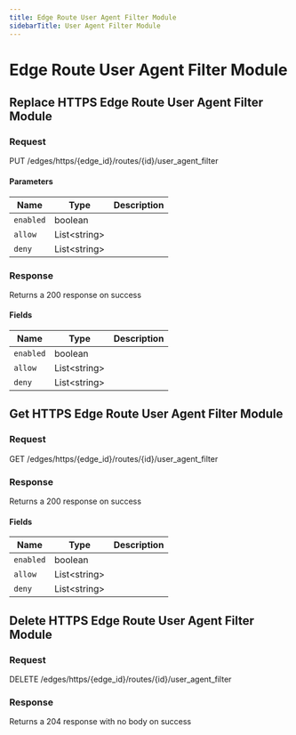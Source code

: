 ```yaml
---
title: Edge Route User Agent Filter Module
sidebarTitle: User Agent Filter Module
---
```



# Edge Route User Agent Filter Module

## Replace HTTPS Edge Route User Agent Filter Module

### Request

PUT /edges/https/\{edge_id\}/routes/\{id\}/user_agent_filter

<EdgeRouteUserAgentFilterModuleReplaceRequest />

#### Parameters

| Name      | Type               | Description |
| --------- | ------------------ | ----------- |
| `enabled` | boolean            |             |
| `allow`   | List&lt;string&gt; |             |
| `deny`    | List&lt;string&gt; |             |

### Response

Returns a 200 response on success

<EdgeRouteUserAgentFilterModuleReplaceResponse />

#### Fields

| Name      | Type               | Description |
| --------- | ------------------ | ----------- |
| `enabled` | boolean            |             |
| `allow`   | List&lt;string&gt; |             |
| `deny`    | List&lt;string&gt; |             |

## Get HTTPS Edge Route User Agent Filter Module

### Request

GET /edges/https/\{edge_id\}/routes/\{id\}/user_agent_filter

<EdgeRouteUserAgentFilterModuleGetRequest />

### Response

Returns a 200 response on success

<EdgeRouteUserAgentFilterModuleGetResponse />

#### Fields

| Name      | Type               | Description |
| --------- | ------------------ | ----------- |
| `enabled` | boolean            |             |
| `allow`   | List&lt;string&gt; |             |
| `deny`    | List&lt;string&gt; |             |

## Delete HTTPS Edge Route User Agent Filter Module

### Request

DELETE /edges/https/\{edge_id\}/routes/\{id\}/user_agent_filter

<EdgeRouteUserAgentFilterModuleDeleteRequest />

### Response

Returns a 204 response with no body on success
